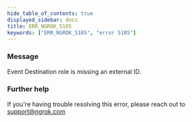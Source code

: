 ```yaml
---
hide_table_of_contents: true
displayed_sidebar: docs
title: ERR_NGROK_5105
keywords: ["ERR_NGROK_5105", "error 5105"]
---
```


### Message

Event Destination role is missing an external ID.

### Further help

If you're having trouble resolving this error, please reach out to [support@ngrok.com](mailto:support@ngrok.com?subject=Help%20with%20ERR_NGROK_5105)

